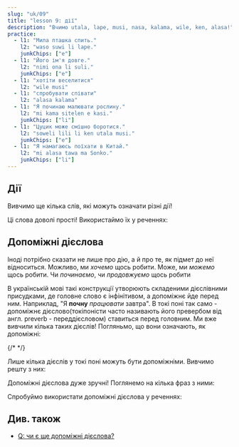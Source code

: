 ```yaml
---
slug: "uk/09"
title: "lesson 9: дії"
description: "Вчимо utala, lape, musi, nasa, kalama, wile, ken, alasa!"
practice:
  - l1: "Мила пташка спить."
    l2: "waso suwi li lape."
    junkChips: ["e"]
  - l1: "Його ім'я довге."
    l2: "nimi ona li suli."
    junkChips: ["e"]
  - l1: "хотіти веселитися"
    l2: "wile musi"
  - l1: "спробувати співати"
    l2: "alasa kalama"
  - l1: "Я починаю малювати рослину."
    l2: "mi kama sitelen e kasi."
    junkChips: ["li"]
  - l1: "Цуцик може смішно боротися."
    l2: "soweli lili li ken utala musi."
    junkChips: ["e"]
  - l1: "Я намагаюсь поїхати в Китай."
    l2: "mi alasa tawa ma Sonko."
    junkChips: ["li"]
---
```



## Дії

Вивчимо ще кілька слів, які можуть означати різні дії!

<List>
  <Word sl="utala" m="змагатися, нападати" />
  <Word sl="lape" m="спати, відпочивати" />
  <Word sl="kalama" m="створювати звук, звучати; звук" />
  <Word sl="musi" m="веселитися; веселий, смішний, цікавий" />
  <Word sl="nasa" m="дивний, незвичний, нетверезий" />
</List>

Ці слова доволі прості! Використаймо їх у реченнях:

<List>
  <Sentence sl="soweli li utala e jan." m="Звір напав на когось." />
  <Sentence sl="sina lape lon tomo." m="Ти спиш удома." />
  <Sentence sl="nimi ona li nasa tawa mi." m="Її ім'я дивне для мене." />
  <Sentence
    sl="jan lili li musi tan kalama."
    m="Дитині весело через шум."
  />
</List>

## Допоміжні дієслова

Іноді потрібно сказати не лише про дію, а й про те, як підмет до неї відноситься. Можливо, ми _хочемо_ щось робити. Може, ми _можемо_ щось робити. Чи _починаємо_, чи _продовжуємо_ щось робити

В українській мові такі конструкції утворюють складеними дієслівними присудками, де головне слово є інфінітивом, а допоміжнє йде перед ним. Наприклад, "Я **почну** _працювати_ завтра". В токі поні так само - допоміжнє дієслово(токіпоністи часто називають його превербом від англ. preverb - переддієсловом) ставиться перед головним. Ми вже вивчили кілька таких дієслів! Погляньмо, що вони означають, як допоміжні:

<List>
  <Word sl="kama" m="починати ..., стати ..." />
  <Word sl="awen" m="продовжувати ..., досі ..." />
  {/* <Word sl="sona" m="знати, як ..." /> */}
</List>

Лише кілька дієслів у токі поні можуть бути допоміжніми. Вивчимо решту з них:

<List>
  <Word sl="wile" m="хотіти ..." />
  <Word sl="ken" m="могти ..." />
  <Word sl="alasa" m="намагатися ..." />
</List>

Допоміжні дієслова дуже зручні! Поглянемо на кілька фраз з ними:

<List>
  <Word sl="wile lape" m="хотіти спати" />
  <Word sl="awen pona" m="залишатися добрим; продовжувати бути добрив" />
  <Word sl="kama sona" m="ставати знаючим; вивчати" />
  <Word sl="alasa kama wawa" m="намагатися стати сильним" />
</List>

Спробуймо використати допоміжні дієслова у реченнях:

<List>
  <Sentence sl="waso lili li wile lape." m="Маленька пташка хоче спати." />
  <Sentence sl="mi kama sona e toki pona." m="Я вивчаю токі пону." />
  <Sentence sl="sina alasa tawa ma Tosi." m="Ти спробував поїхати до Німеччини." />
  <Sentence
    sl="toki ona li awen nasa tawa mi."
    m="Його мова досі здається дивною мені."
  />
</List>

<Practice exercises={frontmatter.practice} />

## Див. також
* [Q: чи є ще допоміжні дієслова?](/uk/more-preverbs/)

